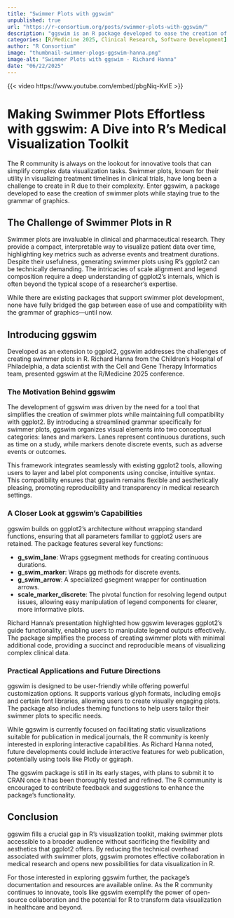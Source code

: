 ```yaml
--- 
title: "Swimmer Plots with ggswim" 
unpublished: true 
url: "https://r-consortium.org/posts/swimmer-plots-with-ggswim/"
description: "ggswim is an R package developed to ease the creation of swimmer plots." 
categories: [R/Medicine 2025, Clinical Research, Software Development]
author: "R Consortium" 
image: "thumbnail-swimmer-plogs-ggswim-hanna.png" 
image-alt: "Swimmer Plots with ggswim - Richard Hanna" 
date: "06/22/2025" 
---
```


{{< video https://www.youtube.com/embed/pbgNiq-KvIE >}}

# Making Swimmer Plots Effortless with ggswim: A Dive into R's Medical Visualization Toolkit

The R community is always on the lookout for innovative tools that can simplify complex data visualization tasks. Swimmer plots, known for their utility in visualizing treatment timelines in clinical trials, have long been a challenge to create in R due to their complexity. Enter ggswim, a package developed to ease the creation of swimmer plots while staying true to the grammar of graphics. 

## The Challenge of Swimmer Plots in R

Swimmer plots are invaluable in clinical and pharmaceutical research. They provide a compact, interpretable way to visualize patient data over time, highlighting key metrics such as adverse events and treatment durations. Despite their usefulness, generating swimmer plots using R's ggplot2 can be technically demanding. The intricacies of scale alignment and legend composition require a deep understanding of ggplot2's internals, which is often beyond the typical scope of a researcher's expertise.

While there are existing packages that support swimmer plot development, none have fully bridged the gap between ease of use and compatibility with the grammar of graphics—until now.

## Introducing ggswim

Developed as an extension to ggplot2, ggswim addresses the challenges of creating swimmer plots in R. Richard Hanna from the Children's Hospital of Philadelphia, a data scientist with the Cell and Gene Therapy Informatics team, presented ggswim at the R/Medicine 2025 conference.

### The Motivation Behind ggswim

The development of ggswim was driven by the need for a tool that simplifies the creation of swimmer plots while maintaining full compatibility with ggplot2. By introducing a streamlined grammar specifically for swimmer plots, ggswim organizes visual elements into two conceptual categories: lanes and markers. Lanes represent continuous durations, such as time on a study, while markers denote discrete events, such as adverse events or outcomes.

This framework integrates seamlessly with existing ggplot2 tools, allowing users to layer and label plot components using concise, intuitive syntax. This compatibility ensures that ggswim remains flexible and aesthetically pleasing, promoting reproducibility and transparency in medical research settings.

### A Closer Look at ggswim's Capabilities

ggswim builds on ggplot2’s architecture without wrapping standard functions, ensuring that all parameters familiar to ggplot2 users are retained. The package features several key functions:

- **g_swim_lane**: Wraps ggsegment methods for creating continuous durations.
- **g_swim_marker**: Wraps gg methods for discrete events.
- **g_swim_arrow**: A specialized gsegment wrapper for continuation arrows.
- **scale_marker_discrete**: The pivotal function for resolving legend output issues, allowing easy manipulation of legend components for clearer, more informative plots.

Richard Hanna's presentation highlighted how ggswim leverages ggplot2’s guide functionality, enabling users to manipulate legend outputs effectively. The package simplifies the process of creating swimmer plots with minimal additional code, providing a succinct and reproducible means of visualizing complex clinical data.

### Practical Applications and Future Directions

ggswim is designed to be user-friendly while offering powerful customization options. It supports various glyph formats, including emojis and certain font libraries, allowing users to create visually engaging plots. The package also includes theming functions to help users tailor their swimmer plots to specific needs.

While ggswim is currently focused on facilitating static visualizations suitable for publication in medical journals, the R community is keenly interested in exploring interactive capabilities. As Richard Hanna noted, future developments could include interactive features for web publication, potentially using tools like Plotly or ggiraph.

The ggswim package is still in its early stages, with plans to submit it to CRAN once it has been thoroughly tested and refined. The R community is encouraged to contribute feedback and suggestions to enhance the package's functionality.

## Conclusion

ggswim fills a crucial gap in R's visualization toolkit, making swimmer plots accessible to a broader audience without sacrificing the flexibility and aesthetics that ggplot2 offers. By reducing the technical overhead associated with swimmer plots, ggswim promotes effective collaboration in medical research and opens new possibilities for data visualization in R.

For those interested in exploring ggswim further, the package's documentation and resources are available online. As the R community continues to innovate, tools like ggswim exemplify the power of open-source collaboration and the potential for R to transform data visualization in healthcare and beyond.
